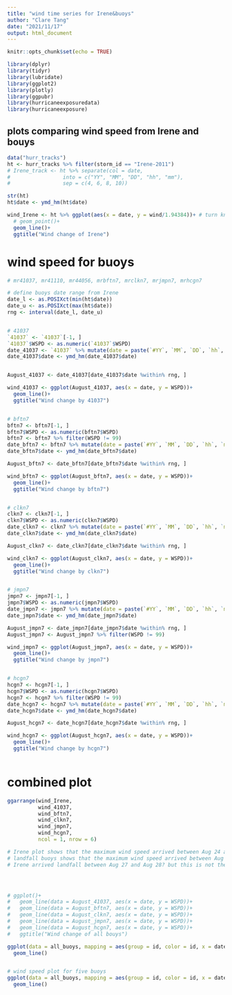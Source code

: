 ---
title: "wind time series for Irene&buoys"
author: "Clare Tang"
date: "2021/11/17"
output: html_document
---

```{r setup, include=FALSE}
knitr::opts_chunk$set(echo = TRUE)

library(dplyr)
library(tidyr)
library(lubridate)
library(ggplot2)
library(plotly)
library(ggpubr)
library(hurricaneexposuredata)
library(hurricaneexposure)
```

## plots comparing wind speed from Irene and bouys

```{r}
data("hurr_tracks")
ht <- hurr_tracks %>% filter(storm_id == "Irene-2011")
# Irene_track <- ht %>% separate(col = date, 
#                 into = c("YY", "MM", "DD", "hh", "mm"), 
#                 sep = c(4, 6, 8, 10))

str(ht)
ht$date <- ymd_hm(ht$date)

wind_Irene <- ht %>% ggplot(aes(x = date, y = wind/1.94384))+ # turn knot to m/s
  # geom_point()+
  geom_line()+
  ggtitle("Wind change of Irene")


```

# wind speed for buoys
```{r}
# mr41037, mr41110, mr44056, mrbftn7, mrclkn7, mrjmpn7, mrhcgn7

# define buoys date range from Irene
date_l <- as.POSIXct(min(ht$date))
date_u <- as.POSIXct(max(ht$date))
rng <- interval(date_l, date_u)


# 41037
`41037` <- `41037`[-1, ]
`41037`$WSPD <- as.numeric(`41037`$WSPD)
date_41037 <- `41037` %>% mutate(date = paste(`#YY`, `MM`, `DD`, `hh`, `mm`, sep = ""))
date_41037$date <- ymd_hm(date_41037$date)


August_41037 <- date_41037[date_41037$date %within% rng, ]

wind_41037 <- ggplot(August_41037, aes(x = date, y = WSPD))+
  geom_line()+
  ggtitle("Wind change by 41037")


# bftn7
bftn7 <- bftn7[-1, ]
bftn7$WSPD <- as.numeric(bftn7$WSPD)
bftn7 <- bftn7 %>% filter(WSPD != 99)
date_bftn7 <- bftn7 %>% mutate(date = paste(`#YY`, `MM`, `DD`, `hh`, `mm`, sep = ""))
date_bftn7$date <- ymd_hm(date_bftn7$date)

August_bftn7 <- date_bftn7[date_bftn7$date %within% rng, ]

wind_bftn7 <- ggplot(August_bftn7, aes(x = date, y = WSPD))+
  geom_line()+
  ggtitle("Wind change by bftn7")


# clkn7
clkn7 <- clkn7[-1, ]
clkn7$WSPD <- as.numeric(clkn7$WSPD)
date_clkn7 <- clkn7 %>% mutate(date = paste(`#YY`, `MM`, `DD`, `hh`, `mm`, sep = ""))
date_clkn7$date <- ymd_hm(date_clkn7$date)

August_clkn7 <- date_clkn7[date_clkn7$date %within% rng, ]

wind_clkn7 <- ggplot(August_clkn7, aes(x = date, y = WSPD))+
  geom_line()+
  ggtitle("Wind change by clkn7")


# jmpn7
jmpn7 <- jmpn7[-1, ]
jmpn7$WSPD <- as.numeric(jmpn7$WSPD)
date_jmpn7 <- jmpn7 %>% mutate(date = paste(`#YY`, `MM`, `DD`, `hh`, `mm`, sep = ""))
date_jmpn7$date <- ymd_hm(date_jmpn7$date)

August_jmpn7 <- date_jmpn7[date_jmpn7$date %within% rng, ]
August_jmpn7 <- August_jmpn7 %>% filter(WSPD != 99)

wind_jmpn7 <- ggplot(August_jmpn7, aes(x = date, y = WSPD))+
  geom_line()+
  ggtitle("Wind change by jmpn7")


# hcgn7
hcgn7 <- hcgn7[-1, ]
hcgn7$WSPD <- as.numeric(hcgn7$WSPD)
hcgn7 <- hcgn7 %>% filter(WSPD != 99)
date_hcgn7 <- hcgn7 %>% mutate(date = paste(`#YY`, `MM`, `DD`, `hh`, `mm`, sep = ""))
date_hcgn7$date <- ymd_hm(date_hcgn7$date)

August_hcgn7 <- date_hcgn7[date_hcgn7$date %within% rng, ]

wind_hcgn7 <- ggplot(August_hcgn7, aes(x = date, y = WSPD))+
  geom_line()+
  ggtitle("Wind change by hcgn7")



```


# combined plot
```{r, fig.width=8, fig.height=10}

ggarrange(wind_Irene, 
          wind_41037,
          wind_bftn7, 
          wind_clkn7, 
          wind_jmpn7, 
          wind_hcgn7, 
          ncol = 1, nrow = 6)

# Irene plot shows that the maximum wind speed arrived between Aug 24 and Aug 25
# landfall buoys shows that the maximum wind speed arrived between Aug 27 and Aug 28
# Irene arrived landfall between Aug 27 and Aug 28? but this is not the time when Irene had its highest wind speed





```


```{r, fig.width=14, fig.height=8}


# ggplot()+
#   geom_line(data = August_41037, aes(x = date, y = WSPD))+
#   geom_line(data = August_bftn7, aes(x = date, y = WSPD))+
#   geom_line(data = August_clkn7, aes(x = date, y = WSPD))+
#   geom_line(data = August_jmpn7, aes(x = date, y = WSPD))+
#   geom_line(data = August_hcgn7, aes(x = date, y = WSPD))+
#   ggtitle("Wind change of all bouys")

ggplot(data = all_buoys, mapping = aes(group = id, color = id, x = date_time, y = WSPD))+
  geom_line()


# wind speed plot for five buoys
ggplot(data = all_buoys, mapping = aes(group = id, color = id, x = date_time, y = WSPD))+
  geom_line()
  

```
